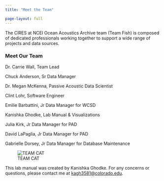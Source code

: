 ```yaml
---
title: "Meet the Team"

page-layout: full
---
```


The CIRES at NCEI Ocean Acoustics Archive team (Team Fish) is composed of dedicated professionals working together to support a wide range of projects and data sources.

### Meet Our Team

Dr. Carrie Wall, Team Lead

Chuck Anderson, Sr Data Manager

Dr. Megan McKenna, Passive Acoustic Data Scientist

Clint Lohr, Software Engineer

Emilie Barbattini, Jr Data Manager for WCSD

Kanishka Ghodke, Lab Manual & Visualizations

Julia Kirk, Jr Data Manager for PAD

David LaPaglia, Jr Data Manager for PAD

Gabrielle Dorsey, Jr Data Manager for Database Maintenance

![TEAM CAT](OceanAcoustics-LabManual/Images/TeamFish-3.jpg) 

This lab manual was created by Kanishka Ghodke. For any concerns or questions, please contact me at [kagh3581\@colorado.edu](mailto:kagh3581@colorado.edu).
